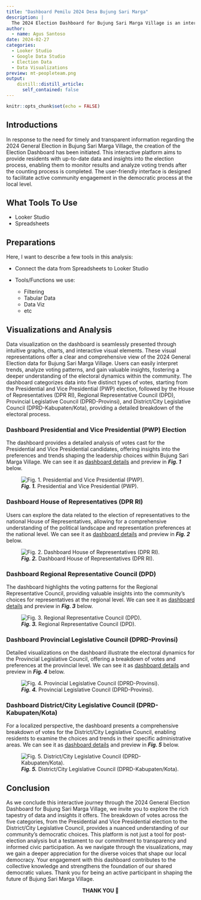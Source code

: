 ```yaml
---
title: "Dashboard Pemilu 2024 Desa Bujung Sari Marga"
description: |
  The 2024 Election Dashboard for Bujung Sari Marga Village is an interactive platform presenting the latest data and information related to the 2024 General Election in Bujung Sari Marga Village. With an informative and user-friendly interface, this dashboard allows residents to monitor the progress, results, and data analysis of the election after the counting process is completed, supporting active participation of the community in the local democratic process.
author:
  - name: Agus Santoso
date: 2024-02-27
categories:
  - Looker Studio
  - Google Data Studio
  - Election Data
  - Data Visualizations
preview: mt-peopleteam.png
output:
    distill::distill_article:
      self_contained: false
---
```



```r
knitr::opts_chunk$set(echo = FALSE)
```



## Introductions

In response to the need for timely and transparent information regarding the 2024 General Election in Bujung Sari Marga Village, the creation of the Election Dashboard has been initiated. This interactive platform aims to provide residents with up-to-date data and insights into the election process, enabling them to monitor results and analyze voting trends after the counting process is completed. The user-friendly interface is designed to facilitate active community engagement in the democratic process at the local level.


## What Tools To Use

- Looker Studio
- Spreadsheets


## Preparations

Here, I want to describe a few tools in this analysis:

- Connect the data from Spreadsheets to Looker Studio

- Tools/Functions we use:
  - Filtering
  - Tabular Data
  - Data Viz
  - etc
  
  
## Visualizations and Analysis
Data visualization on the dashboard is seamlessly presented through intuitive graphs, charts, and interactive visual elements. These visual representations offer a clear and comprehensive view of the 2024 General Election data for Bujung Sari Marga Village. Users can easily interpret trends, analyze voting patterns, and gain valuable insights, fostering a deeper understanding of the electoral dynamics within the community.
The dashboard categorizes data into five distinct types of votes, starting from the Presidential and Vice Presidential (PWP) election, followed by the House of Representatives (DPR RI), Regional Representative Council (DPD), Provincial Legislative Council (DPRD-Provinsi), and District/City Legislative Council (DPRD-Kabupaten/Kota), providing a detailed breakdown of the electoral process.



### Dashboard Presidential and Vice Presidential (PWP) Election
The dashboard provides a detailed analysis of votes cast for the Presidential and Vice Presidential candidates, offering insights into the preferences and trends shaping the leadership choices within Bujung Sari Marga Village. We can see it as [dashboard details](https://lookerstudio.google.com/reporting/0ecbd21b-6e6f-44f7-8968-9db0494af136/page/IIcqD) and preview in ***Fig. 1*** below.

![***Fig. 1.*** Presidential and Vice Presidential (PWP).](ppwp.png)



### Dashboard House of Representatives (DPR RI)
Users can explore the data related to the election of representatives to the national House of Representatives, allowing for a comprehensive understanding of the political landscape and representation preferences at the national level. We can see it as [dashboard details](https://lookerstudio.google.com/reporting/31ee50f2-14e0-4c8b-a9e9-300ebaba6764/page/p_rrb75boned) and preview in ***Fig. 2*** below.

![***Fig. 2.*** Dashboard House of Representatives (DPR RI).](pdprri.png)



### Dashboard Regional Representative Council (DPD)
The dashboard highlights the voting patterns for the Regional Representative Council, providing valuable insights into the community's choices for representatives at the regional level. We can see it as [dashboard details](https://lookerstudio.google.com/reporting/c8e04eb1-44f8-4399-b68f-9c0db17061ce/page/HacqD) and preview in ***Fig. 3*** below.

![***Fig. 3.*** Regional Representative Council (DPD).](pdpd.png)



### Dashboard Provincial Legislative Council (DPRD-Provinsi)
Detailed visualizations on the dashboard illustrate the electoral dynamics for the Provincial Legislative Council, offering a breakdown of votes and preferences at the provincial level. We can see it as [dashboard details](https://lookerstudio.google.com/u/0/reporting/96740d84-6da0-4c03-b735-46e3768b8521/page/p_rrb75boned) and preview in ***Fig. 4*** below.

![***Fig. 4.*** Provincial Legislative Council (DPRD-Provinsi).](pdprd-prov.png)



### Dashboard District/City Legislative Council (DPRD-Kabupaten/Kota)
For a localized perspective, the dashboard presents a comprehensive breakdown of votes for the District/City Legislative Council, enabling residents to examine the choices and trends in their specific administrative areas. We can see it as [dashboard details](https://lookerstudio.google.com/reporting/d556b2c1-663d-4447-9939-765a80a07a10/page/p_rrb75boned) and preview in ***Fig. 5*** below.

![***Fig. 5.*** District/City Legislative Council (DPRD-Kabupaten/Kota).](pdprd-kabko.png)



## Conclusion
As we conclude this interactive journey through the 2024 General Election Dashboard for Bujung Sari Marga Village, we invite you to explore the rich tapestry of data and insights it offers. The breakdown of votes across the five categories, from the Presidential and Vice Presidential election to the District/City Legislative Council, provides a nuanced understanding of our community's democratic choices. This platform is not just a tool for post-election analysis but a testament to our commitment to transparency and informed civic participation. As we navigate through the visualizations, may we gain a deeper appreciation for the diverse voices that shape our local democracy. Your engagement with this dashboard contributes to the collective knowledge and strengthens the foundation of our shared democratic values. Thank you for being an active participant in shaping the future of Bujung Sari Marga Village.



<center> **THANK YOU 🙌** </center>















